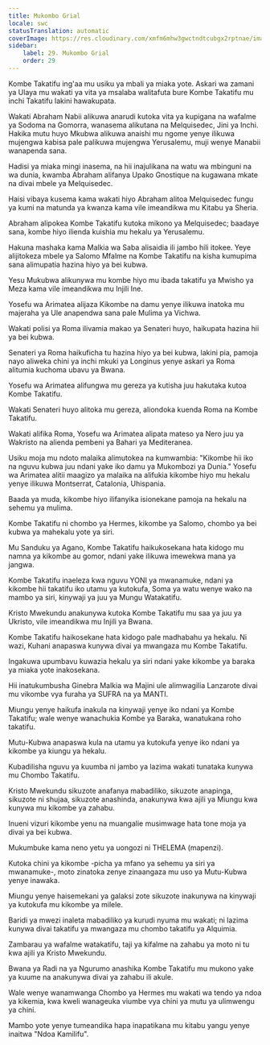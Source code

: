```yaml
---
title: Mukombo Grial
locale: swc
statusTranslation: automatic
coverImage: https://res.cloudinary.com/xmfm6mhw3gwctndtcubgx2rptnae/image/upload/v1741354419/small_cover_la_gran_rebelion_28716e29d2.webp
sidebar:
    label: 29. Mukombo Grial
    order: 29
---
```

Kombe Takatifu ing'aa mu usiku ya mbali ya miaka yote. Askari wa zamani ya Ulaya mu wakati ya vita ya msalaba walitafuta bure Kombe Takatifu mu inchi Takatifu lakini hawakupata.

Wakati Abraham Nabii alikuwa anarudi kutoka vita ya kupigana na wafalme ya Sodoma na Gomorra, wanasema alikutana na Melquisedec, Jini ya Inchi. Hakika mutu huyo Mkubwa alikuwa anaishi mu ngome yenye ilikuwa mujengwa kabisa pale palikuwa mujengwa Yerusalemu, muji wenye Manabii wanapenda sana.

Hadisi ya miaka mingi inasema, na hii inajulikana na watu wa mbinguni na wa dunia, kwamba Abraham alifanya Upako Gnostique na kugawana mkate na divai mbele ya Melquisedec.

Haisi vibaya kusema kama wakati hiyo Abraham alitoa Melquisedec fungu ya kumi na matunda ya kwanza kama vile imeandikwa mu Kitabu ya Sheria.

Abraham alipokea Kombe Takatifu kutoka mikono ya Melquisedec; baadaye sana, kombe hiyo ilienda kuishia mu hekalu ya Yerusalemu.

Hakuna mashaka kama Malkia wa Saba alisaidia ili jambo hili itokee. Yeye alijitokeza mbele ya Salomo Mfalme na Kombe Takatifu na kisha kumupima sana alimupatia hazina hiyo ya bei kubwa.

Yesu Mukubwa alikunywa mu kombe hiyo mu ibada takatifu ya Mwisho ya Meza kama vile imeandikwa mu Injili Ine.

Yosefu wa Arimatea alijaza Kikombe na damu yenye ilikuwa inatoka mu majeraha ya Ule anapendwa sana pale Mulima ya Vichwa.

Wakati polisi ya Roma ilivamia makao ya Senateri huyo, haikupata hazina hii ya bei kubwa.

Senateri ya Roma haikuficha tu hazina hiyo ya bei kubwa, lakini pia, pamoja nayo aliweka chini ya inchi mkuki ya Longinus yenye askari ya Roma alitumia kuchoma ubavu ya Bwana.

Yosefu wa Arimatea alifungwa mu gereza ya kutisha juu hakutaka kutoa Kombe Takatifu.

Wakati Senateri huyo alitoka mu gereza, aliondoka kuenda Roma na Kombe Takatifu.

Wakati alifika Roma, Yosefu wa Arimatea alipata mateso ya Nero juu ya Wakristo na alienda pembeni ya Bahari ya Mediteranea.

Usiku moja mu ndoto malaika alimutokea na kumwambia: "Kikombe hii iko na nguvu kubwa juu ndani yake iko damu ya Mukombozi ya Dunia." Yosefu wa Arimatea alitii maagizo ya malaika na alifukia kikombe hiyo mu hekalu yenye ilikuwa Montserrat, Catalonia, Uhispania.

Baada ya muda, kikombe hiyo ilifanyika isionekane pamoja na hekalu na sehemu ya mulima.

Kombe Takatifu ni chombo ya Hermes, kikombe ya Salomo, chombo ya bei kubwa ya mahekalu yote ya siri.

Mu Sanduku ya Agano, Kombe Takatifu haikukosekana hata kidogo mu namna ya kikombe au gomor, ndani yake ilikuwa imewekwa mana ya jangwa.

Kombe Takatifu inaeleza kwa nguvu YONI ya mwanamuke, ndani ya kikombe hii takatifu iko utamu ya kutokufa, Soma ya watu wenye wako na mambo ya siri, kinywaji ya juu ya Mungu Watakatifu.

Kristo Mwekundu anakunywa kutoka Kombe Takatifu mu saa ya juu ya Ukristo, vile imeandikwa mu Injili ya Bwana.

Kombe Takatifu haikosekane hata kidogo pale madhabahu ya hekalu. Ni wazi, Kuhani anapaswa kunywa divai ya mwangaza mu Kombe Takatifu.

Ingakuwa upumbavu kuwazia hekalu ya siri ndani yake kikombe ya baraka ya miaka yote inakosekana.

Hii inatukumbusha Ginebra Malkia wa Majini ule alimwagilia Lanzarote divai mu vikombe vya furaha ya SUFRA na ya MANTI.

Miungu yenye haikufa inakula na kinywaji yenye iko ndani ya Kombe Takatifu; wale wenye wanachukia Kombe ya Baraka, wanatukana roho takatifu.

Mutu-Kubwa anapaswa kula na utamu ya kutokufa yenye iko ndani ya kikombe ya kiungu ya hekalu.

Kubadilisha nguvu ya kuumba ni jambo ya lazima wakati tunataka kunywa mu Chombo Takatifu.

Kristo Mwekundu sikuzote anafanya mabadiliko, sikuzote anapinga, sikuzote ni shujaa, sikuzote anashinda, anakunywa kwa ajili ya Miungu kwa kunywa mu kikombe ya zahabu.

Inueni vizuri kikombe yenu na muangalie musimwage hata tone moja ya divai ya bei kubwa.

Mukumbuke kama neno yetu ya uongozi ni THELEMA (mapenzi).

Kutoka chini ya kikombe -picha ya mfano ya sehemu ya siri ya mwanamuke-, moto zinatoka zenye zinaangaza mu uso ya Mutu-Kubwa yenye inawaka.

Miungu yenye haisemekani ya galaksi zote sikuzote inakunywa na kinywaji ya kutokufa mu kikombe ya milele.

Baridi ya mwezi inaleta mabadiliko ya kurudi nyuma mu wakati; ni lazima kunywa divai takatifu ya mwangaza mu chombo takatifu ya Alquimia.

Zambarau ya wafalme watakatifu, taji ya kifalme na zahabu ya moto ni tu kwa ajili ya Kristo Mwekundu.

Bwana ya Radi na ya Ngurumo anashika Kombe Takatifu mu mukono yake ya kuume na anakunywa divai ya zahabu ili akule.

Wale wenye wanamwanga Chombo ya Hermes mu wakati wa tendo ya ndoa ya kikemia, kwa kweli wanageuka viumbe vya chini ya mutu ya ulimwengu ya chini.

Mambo yote yenye tumeandika hapa inapatikana mu kitabu yangu yenye inaitwa "Ndoa Kamilifu".

